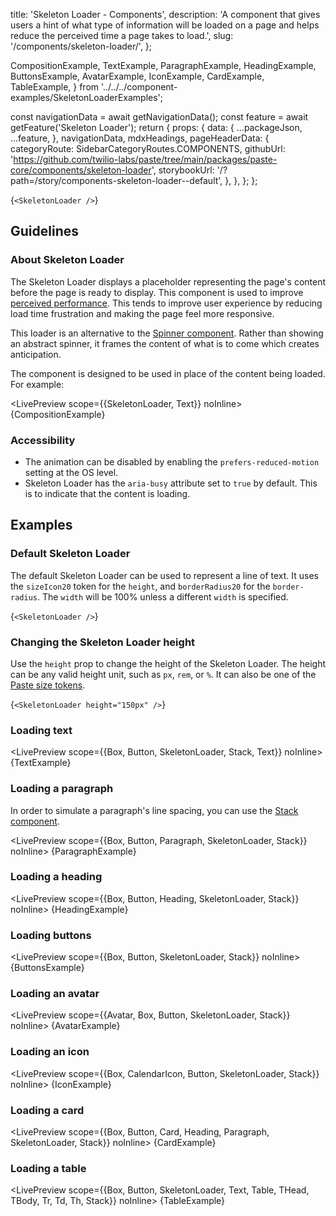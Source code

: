   title: 'Skeleton Loader - Components',
  description:
    'A component that gives users a hint of what type of information will be loaded on a page and helps reduce the perceived time a page takes to load.',
  slug: '/components/skeleton-loader/',
};

  CompositionExample,
  TextExample,
  ParagraphExample,
  HeadingExample,
  ButtonsExample,
  AvatarExample,
  IconExample,
  CardExample,
  TableExample,
} from '../../../component-examples/SkeletonLoaderExamples';


  const navigationData = await getNavigationData();
  const feature = await getFeature('Skeleton Loader');
  return {
    props: {
      data: {
        ...packageJson,
        ...feature,
      },
      navigationData,
      mdxHeadings,
      pageHeaderData: {
        categoryRoute: SidebarCategoryRoutes.COMPONENTS,
        githubUrl: 'https://github.com/twilio-labs/paste/tree/main/packages/paste-core/components/skeleton-loader',
        storybookUrl: '/?path=/story/components-skeleton-loader--default',
      },
    },
  };
};

<LivePreview scope={{SkeletonLoader}}>{`<SkeletonLoader />`}</LivePreview>

## Guidelines

### About Skeleton Loader

The Skeleton Loader displays a placeholder representing the page's content before the page is ready to display. This component is used to improve [perceived performance](https://developer.mozilla.org/en-US/docs/Learn/Performance/Perceived_performance). This tends to improve user experience by reducing load time frustration and making the page feel more responsive.

This loader is an alternative to the [Spinner component](/components/spinner). Rather than showing an abstract spinner, it frames the content of what is to come which creates anticipation.

The component is designed to be used in place of the content being loaded. For example:

<LivePreview scope={{SkeletonLoader, Text}} noInline>
  {CompositionExample}
</LivePreview>

### Accessibility

- The animation can be disabled by enabling the `prefers-reduced-motion` setting at the OS level.
- Skeleton Loader has the `aria-busy` attribute set to `true` by default. This is to indicate that the content is loading.

## Examples

### Default Skeleton Loader

The default Skeleton Loader can be used to represent a line of text. It uses the `sizeIcon20` token for the `height`, and `borderRadius20` for the `border-radius`. The `width` will be 100% unless a different `width` is specified.

<LivePreview scope={{SkeletonLoader}}>{`<SkeletonLoader />`}</LivePreview>

### Changing the Skeleton Loader height

Use the `height` prop to change the height of the Skeleton Loader. The height can be any valid height unit, such as `px`, `rem`, or `%`. It can also be one of the [Paste size tokens](/tokens/list/#sizings).

<LivePreview scope={{SkeletonLoader}}>{`<SkeletonLoader height="150px" />`}</LivePreview>

### Loading text

<LivePreview scope={{Box, Button, SkeletonLoader, Stack, Text}} noInline>
  {TextExample}
</LivePreview>

### Loading a paragraph

In order to simulate a paragraph's line spacing, you can use the [Stack component](/components/stack).

<LivePreview scope={{Box, Button, Paragraph, SkeletonLoader, Stack}} noInline>
  {ParagraphExample}
</LivePreview>

### Loading a heading

<LivePreview scope={{Box, Button, Heading, SkeletonLoader, Stack}} noInline>
  {HeadingExample}
</LivePreview>

### Loading buttons

<LivePreview scope={{Box, Button, SkeletonLoader, Stack}} noInline>
  {ButtonsExample}
</LivePreview>

### Loading an avatar

<LivePreview scope={{Avatar, Box, Button, SkeletonLoader, Stack}} noInline>
  {AvatarExample}
</LivePreview>

### Loading an icon

<LivePreview scope={{Box, CalendarIcon, Button, SkeletonLoader, Stack}} noInline>
  {IconExample}
</LivePreview>

### Loading a card

<LivePreview scope={{Box, Button, Card, Heading, Paragraph, SkeletonLoader, Stack}} noInline>
  {CardExample}
</LivePreview>

### Loading a table

<LivePreview scope={{Box, Button, SkeletonLoader, Text, Table, THead, TBody, Tr, Td, Th, Stack}} noInline>
  {TableExample}
</LivePreview>
